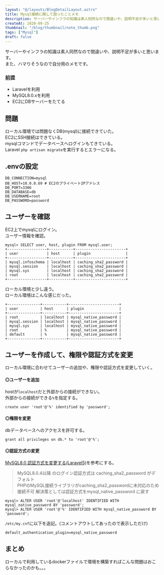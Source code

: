 ```yaml
---
layout: "@/layouts/BlogDetailLayout.astro"
title: Mysql接続に関して困ったことメモ
description: サーバーやインフラの知識は素人同然なので間違いや、説明不足が多いと思います。また、ハマりそうなので自分用のメモです。
createAt: 2020-09-25
thumbnail: "/blog/thumbnail/note_thumb.png"
tags: ["Mysql"]
draft: false
---
```



サーバーやインフラの知識は素人同然なので間違いや、説明不足が多いと思います。  
また、ハマりそうなので自分用のメモです。

### 前提

- Laravelを利用
- MySQL8.0.xを利用
- EC2にDBサーバーをたてる

## 問題

ローカル環境では問題なくDB(mysql)に接続できていた。  
EC2にSSH接続はできている。  
mysqlコマンドでデータベースへログインもてきている。  
Laravel `php artisan migrate`を実行するとエラーになる。

## .envの設定

```
DB_CONNECTION=mysql
DB_HOST=10.0.0.69 # EC2のプライベートIPアドレス
DB_PORT=3306
DB_DATABASE=db
DB_USERNAME=root
DB_PASSWORD=password
```

## ユーザーを確認

EC2上でmysqlにログイン。  
ユーザー情報を確認。

```
mysql> SELECT user, host, plugin FROM mysql.user;
+------------------+-----------+-----------------------+
| user             | host      | plugin                |
+------------------+-----------+-----------------------+
| mysql.infoschema | localhost | caching_sha2_password |
| mysql.session    | localhost | caching_sha2_password |
| mysql.sys        | localhost | caching_sha2_password |
| root             | localhost | caching_sha2_password |
+------------------+-----------+-----------------------+
```

ローカル環境と少し違う。  
ローカル環境はこんな感じだった。

```
+---------------+-----------+-----------------------+
| user          | host      | plugin                |
+---------------+-----------+-----------------------+
| root          | localhost | mysql_native_password |
| mysql.session | localhost | mysql_native_password |
| mysql.sys     | localhost | mysql_native_password |
| root          | %         | mysql_native_password |
| default       | %         | mysql_native_password |
+---------------+-----------+-----------------------+
```

## ユーザーを作成して、権限や認証方式を変更

ローカル環境に合わせてユーザーの追加や、権限や認証方式を変更していく。

#### ◎ユーザーを追加

hostが`localhost`だと外部からの接続ができない。  
外部からの接続ができる`%`を指定する。

```
create user 'root'@'%' identified by 'password';
```

#### ◎権限を変更

dbデータベースへのアクセスを許可する。

```
grant all privileges on db.* to 'root'@'%';
```

#### ◎認証方式の変更

[MySQL8.0 認証方式を変更する(Laravel5)](https://qiita.com/ucan-lab/items/3ae911b7e13287a5b917)を参考にする。

> MySQL8.0.4以降 のログイン認証方式は caching_sha2_password がデフォルト  
> PHPのMySQL接続ライブラリがcaching_sha2_passwordに未対応のため接続不可
> 解決策としては認証方式をmysql_native_password に戻す

```
mysql> ALTER USER 'root'@'localhost' IDENTIFIED WITH mysql_native_password BY 'password';
mysql> ALTER USER 'root'@'%' IDENTIFIED WITH mysql_native_password BY 'password';
```

`/etc/my.cnf`に以下を追記。(コメントアウトしてあったので表示しただけ)

```
default_authentication_plugin=mysql_native_password
```

## まとめ

ローカルで利用しているdockerファイルで環境を構築すればこんな問題はおこらなかったのかも。。。

